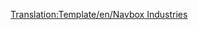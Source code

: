 <noinclude>[[Translation:Template/en/Navbox Industries]]</noinclude><noinclude></noinclude>{{en/Navbox|navbar = off
|state = off

|name = Navbox Industries
|title = [[en/Manual/Industries]]

|group1 = [[nl/Manual/Klimaat|Gematigd]]
|list1 = {{en/Nowrap begin}} [[nl/Manual/Base Set/Industries/Bank|Bank]]{{en/·w}} [[nl/Manual/Base Set/Industries/Kolenmijn|Kolenmijn]]{{en/·w}} [[nl/Manual/Base Set/Industries/Fabriek|Fabriek]]{{en/·w}} [[nl/Manual/Base Set/Industries/Boerderij|Boerderij]]{{en/·w}} [[nl/Manual/Base Set/Industries/Bos|Bos]]{{en/·w}} [[nl/Manual/Base Set/Industries/IJzermijn|IJzermijn]]{{en/·w}} [[nl/Manual/Base Set/Industries/Olieraffinaderij|Olieraffinaderij]]{{en/·w}} [[nl/Manual/Base Set/Industries/Olieplatform|Olieplatform]]{{en/·w}} [[nl/Manual/Base Set/Industries/Oliebronnen|Oliebronnen]]{{en/·w}} [[nl/Manual/Base Set/Industries/Energiecentrale|Energiecentrale]]{{en/·w}} [[nl/Manual/Base Set/Industries/Houtzagerij|Houtzagerij]]{{en/·w}} [[nl/Manual/Base Set/Industries/Hoogoven|Hoogoven]]{{en/Nowrap end}}

|group2 = [[nl/Manual/Klimaat|Subarctisch]]
|list2 = {{en/Nowrap begin}} [[nl/Manual/Base Set/Industries/Bank|Bank]]{{en/·w}} [[nl/Manual/Base Set/Industries/Kolenmijn|Kolenmijn]]{{en/·w}} [[nl/Manual/Base Set/Industries/Boerderij|Boerderij]]{{en/·w}} [[nl/Manual/Base Set/Industries/Voedselfabriek|Voedselfabriek]]{{en/·w}} [[nl/Manual/Base Set/Industries/Bos|Bos]]{{en/·w}} [[nl/Manual/Base Set/Industries/Goudmijn|Goudmijn]]{{en/·w}} [[nl/Manual/Base Set/Industries/Olieraffinaderij|Olieraffinaderij]]{{en/·w}} [[nl/Manual/Base Set/Industries/Oliebronnen|Oliebronnen]]{{en/·w}} [[nl/Manual/Base Set/Industries/Papierfabriek|Papierfabriek]]{{en/·w}} [[nl/Manual/Base Set/Industries/Energiecentrale|Energiecentrale]]{{en/·w}} [[nl/Manual/Base Set/Industries/Drukkerij|Drukkerij]]{{en/Nowrap end}}

|group3 = [[nl/Manual/Klimaat|Subtropisch]]
|list3 = {{en/Nowrap begin}} [[nl/Manual/Base Set/Industries/Bank|Bank]]{{en/·w}} [[nl/Manual/Base Set/Industries/Kopermijn|Kopermijn]]{{en/·w}} [[nl/Manual/Base Set/Industries/Diamantmijn|Diamantmijn]]{{en/·w}} [[nl/Manual/Base Set/Industries/Fabriek|Fabriek]]{{en/·w}} [[nl/Manual/Base Set/Industries/Boerderij|Boerderij]]{{en/·w}} [[nl/Manual/Base Set/Industries/Voedselfabriek|Voedselfabriek]]{{en/·w}} [[nl/Manual/Base Set/Industries/Boomgaard|Boomgaard]]{{en/·w}} [[nl/Manual/Base Set/Industries/Timmerhoutzagerij|Timmerhoutzagerij]]{{en/·w}} [[nl/Manual/Base Set/Industries/Olieraffinaderij|Olieraffinaderij]]{{en/·w}} [[nl/Manual/Base Set/Industries/Oliebronnen|Oliebronnen]]{{en/·w}} [[nl/Manual/Base Set/Industries/Rubberplantage|Rubberplantage]]{{en/·w}} [[nl/Manual/Base Set/Industries/Watervoorraad|Watervoorraad]]{{en/·w}} [[nl/Manual/Base Set/Industries/Watertoren|Watertoren]]{{en/Nowrap end}}

|group4 = [[nl/Manual/Klimaat]]
|list4 = {{en/Nowrap begin}}[[nl/Manual/Base Set/Industries/Batterijenboerderij|Batterijenboerderij]]{{en/·w}} [[nl/Manual/Base Set/Industries/Bellenblazer|Bellenblazer]]{{en/·w}} [[nl/Manual/Base Set/Industries/Suikerspinbos|Suikerspinbos]]{{en/·w}} [[nl/Manual/Base Set/Industries/Colabronnen|Colabronnen]]{{en/·w}} [[nl/Manual/Base Set/Industries/Frisdrankfabriek|Frisdrankfabriek]]{{en/·w}} [[nl/Manual/Base Set/Industries/Plasticfonteinen|Plasticfonteinen]]{{en/·w}} [[nl/Manual/Base Set/Industries/Suikermijn|Suikermijn]]{{en/·w}} [[nl/Manual/Base Set/Industries/Snoepfabriek|Snoepfabriek]]{{en/·w}} [[nl/Manual/Base Set/Industries/Toffeegroeve|Toffeegroeve]]{{en/·w}} [[nl/Manual/Base Set/Industries/Speelgoedfabriek|Speelgoedfabriek]]{{en/·w}} [[nl/Manual/Base Set/Industries/Speelgoedwinkel|Speelgoedwinkel]]{{en/Nowrap end}}

}}